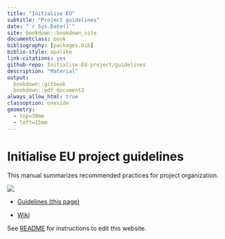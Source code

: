 ```yaml
--- 
title: "Initialise EU"
subtitle: "Project guidelines"
date: "`r Sys.Date()`"
site: bookdown::bookdown_site
documentclass: book
bibliography: [packages.bib]
biblio-style: apalike
link-citations: yes
github-repo: Initialise-EU-project/guidelines
description: "Material"
output:
  bookdown::gitbook
  bookdown::pdf_document2
always_allow_html: true
classoption: oneside
geometry:
  - top=30mm
  - left=15mm
---
```




# Initialise EU project guidelines {-}

This manual summarizes recommended practices for project organization.

![](https://github.com/INITIALISE-EU-project/guidelines/blob/main/img/logo.jpeg?raw=true)


- [Guidelines (this page)](https://initialise-eu-project.github.io/guidelines/)

- [Wiki](https://github.com/INITIALISE-EU-project/guidelines/wiki)


See
[README](https://github.com/INITIALISE-EU-project/guidelines/blob/main/README.md)
for instructions to edit this website.















